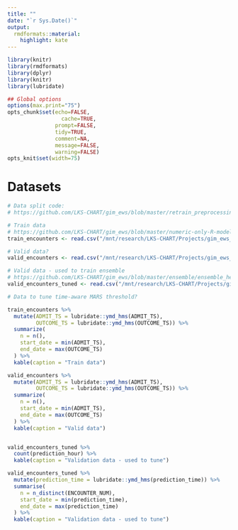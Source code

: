```yaml
---
title: ""
date: "`r Sys.Date()`"
output:
  rmdformats::material:
    highlight: kate
---
```



```r
library(knitr)
library(rmdformats)
library(dplyr)
library(knitr)
library(lubridate)

## Global options
options(max.print="75")
opts_chunk$set(echo=FALSE,
	             cache=TRUE,
               prompt=FALSE,
               tidy=TRUE,
               comment=NA,
               message=FALSE,
               warning=FALSE)
opts_knit$set(width=75)
```

# Datasets

```r

# Data split code:
# https://github.com/LKS-CHART/gim_ews/blob/master/retrain_preprocessing/split_data_2020_0120.R

# Train data
# https://github.com/LKS-CHART/gim_ews/blob/master/numeric-only-R-models/fit-mars-model.R#L12
train_encounters <- read.csv("/mnt/research/LKS-CHART/Projects/gim_ews_project/data/retraining_2020_0120/train/encounters.csv")

# Valid data?
valid_encounters <- read.csv("/mnt/research/LKS-CHART/Projects/gim_ews_project/data/retraining_2020_0120/valid/encounters.csv")

# Valid data - used to train ensemble
# https://github.com/LKS-CHART/gim_ews/blob/master/ensemble/ensemble_helper.R#L10
valid_encounters_tuned <- read.csv("/mnt/research/LKS-CHART/Projects/gim_ews_project/data/validation_data_sep2019_jan2020/data_exploration/all_model_predictions.csv")

# Data to tune time-aware MARS threshold?

```

```r
train_encounters %>%
  mutate(ADMIT_TS = lubridate::ymd_hms(ADMIT_TS),
         OUTCOME_TS = lubridate::ymd_hms(OUTCOME_TS)) %>%
  summarize(
    n = n(),
    start_date = min(ADMIT_TS),
    end_date = max(OUTCOME_TS)
  ) %>%
  kable(caption = "Train data")

valid_encounters %>%
  mutate(ADMIT_TS = lubridate::ymd_hms(ADMIT_TS),
         OUTCOME_TS = lubridate::ymd_hms(OUTCOME_TS)) %>%
  summarize(
    n = n(),
    start_date = min(ADMIT_TS),
    end_date = max(OUTCOME_TS)
  ) %>%
  kable(caption = "Valid data")


valid_encounters_tuned %>%
  count(prediction_hour) %>%
  kable(caption = "Validation data - used to tune")

valid_encounters_tuned %>%
  mutate(prediction_time = lubridate::ymd_hms(prediction_time)) %>%
  summarise(
    n = n_distinct(ENCOUNTER_NUM),
    start_date = min(prediction_time),
    end_date = max(prediction_time)
  ) %>%
  kable(caption = "Validation data - used to tune")
```